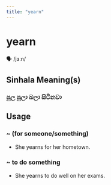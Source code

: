 ```yaml
---
title: "yearn"
---
```


# yearn

🗣️ /jɜːn/

## Sinhala Meaning(s)

### පුල පුලා බලා සිටිනවා

## Usage

### ~ (for someone/something)

- She yearns for her hometown.


### ~ to do something

- She yearns to do well on her exams.

